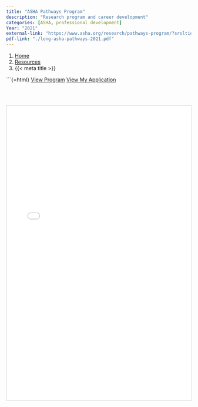 ```yaml
---
title: "ASHA Pathways Program"
description: "Research program and career development"
categories: [ASHA, professional development]
Year: "2021"
external-link: "https://www.asha.org/research/pathways-program/?srsltid=AfmBOoo4lqM_zSZ4pdlRDVvSt0Zq00JRHM9BdFqmHSO3g-w5Sj1V-81K"
pdf-link: "./long-asha-pathways-2021.pdf"
---
```



```{=html}
<nav aria-label="breadcrumb">
  <ol class="breadcrumb">
    <li class="breadcrumb-item"><a href="../../index.html">Home</a></li>
    <li class="breadcrumb-item"><a href="../../sciresources.html">Resources</a></li>
    <li class="breadcrumb-item active" aria-current="page">{{< meta title >}}</li>
  </ol>
</nav>
```


```{=html}
<a class="btn btn-primary" href="https://www.asha.org/research/pathways-program/?srsltid=AfmBOoo4lqM_zSZ4pdlRDVvSt0Zq00JRHM9BdFqmHSO3g-w5Sj1V-81K" target="_blank" rel="noopener noreferrer">View Program</a>
<a class="btn btn-secondary" href="./long-asha-pathways-2021.pdf" target="_blank" rel="noopener noreferrer">View My Application</a>

<br><br>

<iframe src="./long-asha-pathways-2021.pdf" 
        width="100%" 
        height="800px" 
        style="border: 1px solid #ccc;">
</iframe>